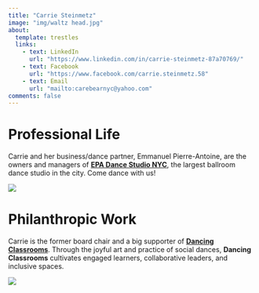 ```yaml
---
title: "Carrie Steinmetz"
image: "img/waltz head.jpg"
about:
  template: trestles
  links:
    - text: LinkedIn
      url: "https://www.linkedin.com/in/carrie-steinmetz-87a70769/"
    - text: Facebook
      url: "https://www.facebook.com/carrie.steinmetz.58"
    - text: Email
      url: "mailto:carebearnyc@yahoo.com"
comments: false
---
```


:::{.column-page}

# Professional Life

Carrie and her business/dance partner, Emmanuel Pierre-Antoine, are the owners and managers of [**EPA Dance Studio NYC**](https://www.epadancestudionyc.com/), the largest ballroom dance studio in the city. Come dance with us!

[![](img/dancing%20in%20green.PNG)](https://www.epadancestudionyc.com/)

# Philanthropic Work

Carrie is the former board chair and a big supporter of [**Dancing Classrooms**](https://dancingclassrooms.org/). Through the joyful art and practice of social dances, **Dancing Classrooms** cultivates engaged learners, collaborative leaders, and inclusive spaces.

[![](img/dc1.jpg)](https://dancingclassrooms.org/)
:::
